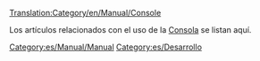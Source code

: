 [[Translation:Category/en/Manual/Console]]


Los artículos relacionados con el uso de la [[es/Manual/Consola|Consola]] se listan aquí.

[[Category:es/Manual/Manual]]
[[Category:es/Desarrollo]]
